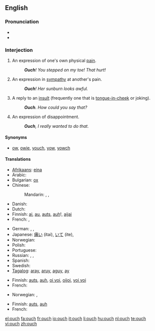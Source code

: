 ==English==

===Pronunciation===
* {{IPA|/æɔ̹ˀʧ/ (♪: <sup>-╮</sup>)}}
* {{audio|en-us-inlandnorth-ouch.ogg|Audio (US-Inland North)}}

===Interjection===
{{en-intj}}

# An expression of one's own physical [[pain]].
#: '''''Ouch'''!  You stepped on my toe! That hurt!''
# An expression in [[sympathy]] at another's pain.
#: '''''Ouch'''!  Her sunburn looks awful.''
# A reply to an [[insult]] (frequently one that is [[tongue-in-cheek]] or joking).
#: '''''Ouch'''.  How could you say that?''
# An expression of disappointment.
#: '''''Ouch''', I really wanted to do that.''

====Synonyms====
* {{sense|in all of the above senses}} [[ow]], [[owie]], [[youch]], [[yow]], [[yowch]]

====Translations====
{{trans-top|expression of one's own physical pain}}
* [[Afrikaans]]: [[eina]]
* Arabic: {{t|ar|حلية|tr=Hilya|sc=Arab}}
* Bulgarian: [[ох]]
* Chinese:
*: Mandarin: {{t-|cmn|哎喲|sc=Hani|xs=Mandarin}},  {{t-|cmn|哎哟|tr=āiyō|sc=Hani|xs=Mandarin}},  {{t-|cmn|哎呀|tr=āiyā|sc=Hani|xs=Mandarin}}
* Danish: {{t+|da|av}}
* Dutch: {{t+|nl|au}}
* Finnish: [[ai]], [[au]], [[auts]], [[auh]]!, [[aijai]]
* French: {{t+|fr|aïe}}, {{t-|fr|ouille}}
{{trans-mid}}
* German: {{t+|de|au}}, {{t-|de|aua}}, {{t+|de|autsch}}
* Japanese: [[痛い]] (itai), [[いて]] (ite),  {{t|ja|いてて|tr=itete|sc=Jpan}}
* Norwegian: {{t+|no|au}}
* Polish: {{t+|pl|ała}}
* Portuguese: {{t+|pt|ai}}
* Russian: {{t+|ru|ой|tr=oj|sc=Cyrl}},  {{t+|ru|ай|tr=aj|sc=Cyrl}},  {{t|ru|ох|tr=ox|sc=Cyrl}}
* Spanish: {{t-|es|ay}}
* Swedish: {{t+|sv|aj}}
* [[Tagalog]]: [[aray]], [[aruy]], [[aguy]], [[ay]]
{{trans-bottom}}

{{trans-top|expression in sympathy at another’s pain}}
* Finnish: [[auts]], [[auh]], [[oi voi]], [[oijoi]], [[voi voi]]
* French: {{t+|fr|aïe}}
{{trans-mid}}
* Norwegian: {{t-|no|au da}}, {{t-|no|uff da}}
{{trans-bottom}}

{{trans-top|reply to an insult}}
* Finnish: [[auts]], [[auh]]
* French: {{t+|fr|aïe}}
{{trans-mid}}
{{trans-bottom}}

[[el:ouch]]
[[fa:ouch]]
[[fr:ouch]]
[[io:ouch]]
[[it:ouch]]
[[li:ouch]]
[[hu:ouch]]
[[nl:ouch]]
[[te:ouch]]
[[vi:ouch]]
[[zh:ouch]]
